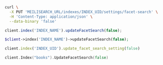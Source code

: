 <CodeGroup>

```bash cURL
curl \
  -X PUT 'MEILISEARCH_URL/indexes/INDEX_UID/settings/facet-search' \
  -H 'Content-Type: application/json' \
  --data-binary 'false'
```

```javascript JS
client.index('INDEX_NAME').updateFacetSearch(false);
```

```php PHP
$client->index('INDEX_NAME')->updateFacetSearch(false);
```

```ruby Ruby
client.index('INDEX_UID').update_facet_search_setting(false)
```

```go Go
client.Index("books").UpdateFacetSearch(false)
```
</CodeGroup>
